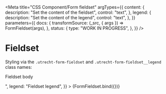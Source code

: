 <!-- @license CC0-1.0 -->


<Meta
  title="CSS Component/Form fieldset"
  argTypes={{
    content: {
      description: "Set the content of the fieldset",
      control: "text",
    },
    legend: {
      description: "Set the content of the legend",
      control: "text",
    },
  }}
  parameters={{
    docs: {
      transformSource: (_src, { args }) => FormFieldset(args),
    },
    status: {
      type: "WORK IN PROGRESS",
    },
  }}
/>

# Fieldset

Styling via the `.utrecht-form-fieldset` and `.utrecht-form-fieldset__legend` class names:

<Canvas>
  <Story
    name="Fieldset"
    args={{
      content: "<p>Fieldset body</p>",
      legend: "Fieldset legend",
    }}
  >
    {FormFieldset.bind({})}
  </Story>
</Canvas>

<ArgsTable story="Fieldset" />

